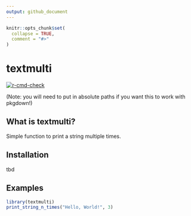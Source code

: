 ```yaml
---
output: github_document
---
```


<!-- Please do not edit README.md, but edit README.Rmd instead. -->

```r
knitr::opts_chunk$set(
  collapse = TRUE,
  comment = "#>"
)
```

# textmulti

<!-- badges: start -->

[![r-cmd-check](https://github.com/fabianhaggerty/r_package_demo/workflows/r-cmd-check/badge.svg)](https://github.com/fabianhaggerty/r_package_demo/actions/workflows/r-cmd-check.yml)

<!-- badges: end -->
(Note: you will need to put in absolute paths if you want this to work with pkgdown!)

## What is textmulti?
Simple function to print a string multiple times.

## Installation
tbd

## Examples

```r
library(textmulti)
print_string_n_times("Hello, World!", 3)
```
